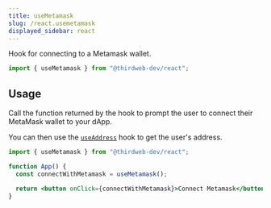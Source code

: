 ```yaml
---
title: useMetamask
slug: /react.usemetamask
displayed_sidebar: react
---
```


Hook for connecting to a Metamask wallet.

```jsx
import { useMetamask } from "@thirdweb-dev/react";
```

## Usage

Call the function returned by the hook to prompt the user to connect their MetaMask wallet to your dApp.

You can then use the [`useAddress`](/react/react.useAddress) hook to get the user's address.

```jsx
import { useMetamask } from "@thirdweb-dev/react";

function App() {
  const connectWithMetamask = useMetamask();

  return <button onClick={connectWithMetamask}>Connect Metamask</button>;
}
```

